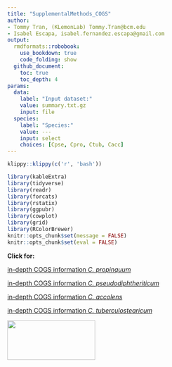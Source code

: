 ```yaml
---
title: "SupplementalMethods_COGS"
author: 
- Tommy Tran, (KLemonLab) Tommy.Tran@bcm.edu
- Isabel Escapa, isabel.fernandez.escapa@gmail.com
output:
  rmdformats::robobook:
    use_bookdown: true
    code_folding: show
  github_document:
    toc: true
    toc_depth: 4
params:
  data: 
    label: "Input dataset:"
    value: summary.txt.gz
    input: file
  species:
    label: "Species:"
    value: ---
    input: select
    choices: [Cpse, Cpro, Ctub, Cacc]
---
```


```r
klippy::klippy(c('r', 'bash'))
```

```r
library(kableExtra)
library(tidyverse)
library(readr)
library(forcats)
library(rstatix)
library(ggpubr)
library(cowplot)
library(grid)
library(RColorBrewer)
knitr::opts_chunk$set(message = FALSE)
knitr::opts_chunk$set(eval = FALSE)
```

**Click for:**

[in-depth COGS information *C. propinquum*](analysis_COGS/COGS_Cpr.html)

[in-depth COGS information *C. pseudodiphtheriticum*](analysis_COGS/COGS_Cps.html)

[in-depth COGS information *C. accolens*](analysis_COGS/COGS_Cac.html)

[in-depth COGS information *C. tuberculostearicum*](analysis_COGS/COGS_Ctu.html)

<img src="images/Department-of-Molecular-Virology-&amp;-Microbiologyy-Horz-GRAY.png" align="left" width="200" height="90"/>
